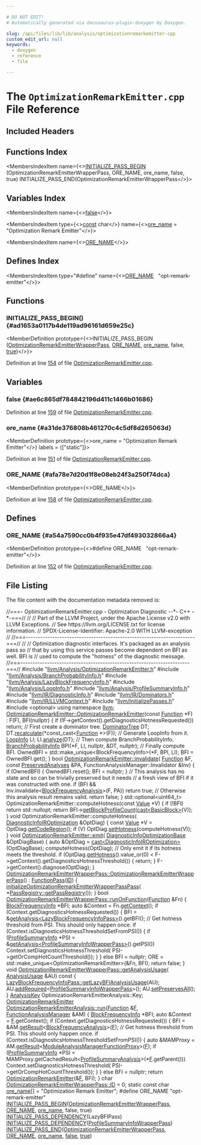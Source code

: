 ```yaml
---

# DO NOT EDIT!
# Automatically generated via docusaurus-plugin-doxygen by Doxygen.

slug: /api/files/lib/lib/analysis/optimizationremarkemitter-cpp
custom_edit_url: null
keywords:
  - doxygen
  - reference
  - file

---
```





# The `OptimizationRemarkEmitter.cpp` File Reference

<DoxygenPage pluginConfig={pluginConfig}>



## Included Headers

<IncludesList>
<IncludesListItem
  filePath="llvm/Analysis/OptimizationRemarkEmitter.h"
  permalink="/docs/api/files/include/include/llvm/include/llvm/analysis/optimizationremarkemitter-h"
  isLocal="true" />
<IncludesListItem
  filePath="llvm/Analysis/BranchProbabilityInfo.h"
  permalink="/docs/api/files/include/include/llvm/include/llvm/analysis/branchprobabilityinfo-h"
  isLocal="true" />
<IncludesListItem
  filePath="llvm/Analysis/LazyBlockFrequencyInfo.h"
  permalink="/docs/api/files/include/include/llvm/include/llvm/analysis/lazyblockfrequencyinfo-h"
  isLocal="true" />
<IncludesListItem
  filePath="llvm/Analysis/LoopInfo.h"
  permalink="/docs/api/files/include/include/llvm/include/llvm/analysis/loopinfo-h"
  isLocal="true" />
<IncludesListItem
  filePath="llvm/Analysis/ProfileSummaryInfo.h"
  permalink="/docs/api/files/include/include/llvm/include/llvm/analysis/profilesummaryinfo-h"
  isLocal="true" />
<IncludesListItem
  filePath="llvm/IR/DiagnosticInfo.h"
  permalink="/docs/api/files/include/include/llvm/include/llvm/ir/diagnosticinfo-h"
  isLocal="true" />
<IncludesListItem
  filePath="llvm/IR/Dominators.h"
  permalink="/docs/api/files/include/include/llvm/include/llvm/ir/dominators-h"
  isLocal="true" />
<IncludesListItem
  filePath="llvm/IR/LLVMContext.h"
  permalink="/docs/api/files/include/include/llvm/include/llvm/ir/llvmcontext-h"
  isLocal="true" />
<IncludesListItem
  filePath="llvm/InitializePasses.h"
  permalink="/docs/api/files/include/include/llvm/initializepasses-h"
  isLocal="true" />
<IncludesListItem
  filePath="optional"
  permalink=""
  isLocal="false" />
</IncludesList>

## Functions Index

<MembersIndex>

<MembersIndexItem
  name={<><a href="#ad1653a0117b4de119ad96161d659e25c">INITIALIZE&#95;PASS&#95;BEGIN</a> (OptimizationRemarkEmitterWrapperPass, ORE&#95;NAME, ore&#95;name, false, true) INITIALIZE&#95;PASS&#95;END(OptimizationRemarkEmitterWrapperPass</>}>
</MembersIndexItem>

</MembersIndex>

## Variables Index

<MembersIndex>

<MembersIndexItem
  name={<><a href="#ae6c865df784842196d411c1466b01686">false</a></>}>
</MembersIndexItem>

<MembersIndexItem
  type={<><a href="/docs/api/files/lib/lib/target/lib/target/aarch64/aarch64promoteconstant-cpp/#a90f8350fecae261c25be85d38b451bff">const</a> char</>}
  name={<><a href="#a31de376808b461270c4c5df8d265063d">ore&#95;name</a> = &quot;Optimization Remark Emitter&quot;</>}>
</MembersIndexItem>

<MembersIndexItem
  name={<><a href="#afa78e7d20d1f8e08eb24f3a250f74dca">ORE&#95;NAME</a></>}>
</MembersIndexItem>

</MembersIndex>

## Defines Index

<MembersIndex>

<MembersIndexItem
  type="#define"
  name={<><a href="#a54a7590cc0b4f935e47df493032866a4">ORE&#95;NAME</a>&nbsp;&nbsp;&nbsp;&quot;opt-remark-emitter&quot;</>}>
</MembersIndexItem>

</MembersIndex>


<SectionDefinition>

## Functions

### INITIALIZE&#95;PASS&#95;BEGIN() {#ad1653a0117b4de119ad96161d659e25c}

<MemberDefinition
  prototype={<>INITIALIZE&#95;PASS&#95;BEGIN (<a href="/docs/api/classes/llvm/optimizationremarkemitterwrapperpass">OptimizationRemarkEmitterWrapperPass</a>, <a href="#a54a7590cc0b4f935e47df493032866a4">ORE&#95;NAME</a>, <a href="#a31de376808b461270c4c5df8d265063d">ore&#95;name</a>, false, <a href="/docs/api/files/lib/lib/analysis/basicaliasanalysis-cpp/#af6d5cafbdfc5313e65d990120021a3ec">true</a>)</>}>

Definition at line <a href="#l00154">154</a> of file <a href="/docs/api/files/lib/lib/analysis/optimizationremarkemitter-cpp">OptimizationRemarkEmitter.cpp</a>.
</MemberDefinition>

</SectionDefinition>

<SectionDefinition>

## Variables

### false {#ae6c865df784842196d411c1466b01686}

<MemberDefinition
  prototype="false">

Definition at line <a href="#l00159">159</a> of file <a href="/docs/api/files/lib/lib/analysis/optimizationremarkemitter-cpp">OptimizationRemarkEmitter.cpp</a>.
</MemberDefinition>

### ore&#95;name {#a31de376808b461270c4c5df8d265063d}

<MemberDefinition
  prototype={<>ore&#95;name = &quot;Optimization Remark Emitter&quot;</>}
  labels = {["static"]}>

Definition at line <a href="#l00151">151</a> of file <a href="/docs/api/files/lib/lib/analysis/optimizationremarkemitter-cpp">OptimizationRemarkEmitter.cpp</a>.
</MemberDefinition>

### ORE&#95;NAME {#afa78e7d20d1f8e08eb24f3a250f74dca}

<MemberDefinition
  prototype={<>ORE&#95;NAME</>}>

Definition at line <a href="#l00158">158</a> of file <a href="/docs/api/files/lib/lib/analysis/optimizationremarkemitter-cpp">OptimizationRemarkEmitter.cpp</a>.
</MemberDefinition>

</SectionDefinition>

<SectionDefinition>

## Defines

### ORE&#95;NAME {#a54a7590cc0b4f935e47df493032866a4}

<MemberDefinition
  prototype={<>#define ORE&#95;NAME&nbsp;&nbsp;&nbsp;&quot;opt-remark-emitter&quot;</>}>

Definition at line <a href="#l00152">152</a> of file <a href="/docs/api/files/lib/lib/analysis/optimizationremarkemitter-cpp">OptimizationRemarkEmitter.cpp</a>.
</MemberDefinition>

</SectionDefinition>

## File Listing

The file content with the documentation metadata removed is:

<ProgramListing>

<Link id="l00001" /><CodeLine lineNumber="1"><Highlight kind="comment">//===- OptimizationRemarkEmitter.cpp - Optimization Diagnostic --&#42;- C++ -&#42;-===//</Highlight><Highlight kind="normal"></Highlight></CodeLine>
<Link id="l00002" /><CodeLine lineNumber="2"><Highlight kind="normal"></Highlight><Highlight kind="comment">//</Highlight><Highlight kind="normal"></Highlight></CodeLine>
<Link id="l00003" /><CodeLine lineNumber="3"><Highlight kind="normal"></Highlight><Highlight kind="comment">// Part of the LLVM Project, under the Apache License v2.0 with LLVM Exceptions.</Highlight><Highlight kind="normal"></Highlight></CodeLine>
<Link id="l00004" /><CodeLine lineNumber="4"><Highlight kind="normal"></Highlight><Highlight kind="comment">// See https://llvm.org/LICENSE.txt for license information.</Highlight><Highlight kind="normal"></Highlight></CodeLine>
<Link id="l00005" /><CodeLine lineNumber="5"><Highlight kind="normal"></Highlight><Highlight kind="comment">// SPDX-License-Identifier: Apache-2.0 WITH LLVM-exception</Highlight><Highlight kind="normal"></Highlight></CodeLine>
<Link id="l00006" /><CodeLine lineNumber="6"><Highlight kind="normal"></Highlight><Highlight kind="comment">//</Highlight><Highlight kind="normal"></Highlight></CodeLine>
<Link id="l00007" /><CodeLine lineNumber="7"><Highlight kind="normal"></Highlight><Highlight kind="comment">//===----------------------------------------------------------------------===//</Highlight><Highlight kind="normal"></Highlight></CodeLine>
<Link id="l00008" /><CodeLine lineNumber="8"><Highlight kind="normal"></Highlight><Highlight kind="comment">//</Highlight><Highlight kind="normal"></Highlight></CodeLine>
<Link id="l00009" /><CodeLine lineNumber="9"><Highlight kind="normal"></Highlight><Highlight kind="comment">// Optimization diagnostic interfaces.  It&#39;s packaged as an analysis pass so</Highlight><Highlight kind="normal"></Highlight></CodeLine>
<Link id="l00010" /><CodeLine lineNumber="10"><Highlight kind="normal"></Highlight><Highlight kind="comment">// that by using this service passes become dependent on BFI as well.  BFI is</Highlight><Highlight kind="normal"></Highlight></CodeLine>
<Link id="l00011" /><CodeLine lineNumber="11"><Highlight kind="normal"></Highlight><Highlight kind="comment">// used to compute the &quot;hotness&quot; of the diagnostic message.</Highlight><Highlight kind="normal"></Highlight></CodeLine>
<Link id="l00012" /><CodeLine lineNumber="12"><Highlight kind="normal"></Highlight><Highlight kind="comment">//===----------------------------------------------------------------------===//</Highlight><Highlight kind="normal"></Highlight></CodeLine>
<Link id="l00013" /><CodeLine lineNumber="13"><Highlight kind="normal"></Highlight></CodeLine>
<Link id="l00014" /><CodeLine lineNumber="14"><Highlight kind="normal"></Highlight><Highlight kind="preprocessor">#include &quot;<a href="/docs/api/files/include/include/llvm/include/llvm/analysis/optimizationremarkemitter-h">llvm/Analysis/OptimizationRemarkEmitter.h</a>&quot;</Highlight><Highlight kind="normal"></Highlight></CodeLine>
<Link id="l00015" /><CodeLine lineNumber="15"><Highlight kind="normal"></Highlight><Highlight kind="preprocessor">#include &quot;<a href="/docs/api/files/include/include/llvm/include/llvm/analysis/branchprobabilityinfo-h">llvm/Analysis/BranchProbabilityInfo.h</a>&quot;</Highlight><Highlight kind="normal"></Highlight></CodeLine>
<Link id="l00016" /><CodeLine lineNumber="16"><Highlight kind="normal"></Highlight><Highlight kind="preprocessor">#include &quot;<a href="/docs/api/files/include/include/llvm/include/llvm/analysis/lazyblockfrequencyinfo-h">llvm/Analysis/LazyBlockFrequencyInfo.h</a>&quot;</Highlight><Highlight kind="normal"></Highlight></CodeLine>
<Link id="l00017" /><CodeLine lineNumber="17"><Highlight kind="normal"></Highlight><Highlight kind="preprocessor">#include &quot;<a href="/docs/api/files/include/include/llvm/include/llvm/analysis/loopinfo-h">llvm/Analysis/LoopInfo.h</a>&quot;</Highlight><Highlight kind="normal"></Highlight></CodeLine>
<Link id="l00018" /><CodeLine lineNumber="18"><Highlight kind="normal"></Highlight><Highlight kind="preprocessor">#include &quot;<a href="/docs/api/files/include/include/llvm/include/llvm/analysis/profilesummaryinfo-h">llvm/Analysis/ProfileSummaryInfo.h</a>&quot;</Highlight><Highlight kind="normal"></Highlight></CodeLine>
<Link id="l00019" /><CodeLine lineNumber="19"><Highlight kind="normal"></Highlight><Highlight kind="preprocessor">#include &quot;<a href="/docs/api/files/include/include/llvm/include/llvm/ir/diagnosticinfo-h">llvm/IR/DiagnosticInfo.h</a>&quot;</Highlight><Highlight kind="normal"></Highlight></CodeLine>
<Link id="l00020" /><CodeLine lineNumber="20"><Highlight kind="normal"></Highlight><Highlight kind="preprocessor">#include &quot;<a href="/docs/api/files/include/include/llvm/include/llvm/ir/dominators-h">llvm/IR/Dominators.h</a>&quot;</Highlight><Highlight kind="normal"></Highlight></CodeLine>
<Link id="l00021" /><CodeLine lineNumber="21"><Highlight kind="normal"></Highlight><Highlight kind="preprocessor">#include &quot;<a href="/docs/api/files/include/include/llvm/include/llvm/ir/llvmcontext-h">llvm/IR/LLVMContext.h</a>&quot;</Highlight><Highlight kind="normal"></Highlight></CodeLine>
<Link id="l00022" /><CodeLine lineNumber="22"><Highlight kind="normal"></Highlight><Highlight kind="preprocessor">#include &quot;<a href="/docs/api/files/include/include/llvm/initializepasses-h">llvm/InitializePasses.h</a>&quot;</Highlight><Highlight kind="normal"></Highlight></CodeLine>
<Link id="l00023" /><CodeLine lineNumber="23"><Highlight kind="normal"></Highlight><Highlight kind="preprocessor">#include &lt;optional&gt;</Highlight><Highlight kind="normal"></Highlight></CodeLine>
<Link id="l00024" /><CodeLine lineNumber="24"><Highlight kind="normal"></Highlight></CodeLine>
<Link id="l00025" /><CodeLine lineNumber="25"><Highlight kind="normal"></Highlight><Highlight kind="keyword">using namespace </Highlight><Highlight kind="normal"><a href="/docs/api/namespaces/llvm">llvm</a>;</Highlight></CodeLine>
<Link id="l00026" /><CodeLine lineNumber="26"><Highlight kind="normal"></Highlight></CodeLine>
<Link id="l00027" /><CodeLine lineNumber="27" lineLink="/docs/api/classes/llvm/optimizationremarkemitter/#a97b6c307b527c1b857c01ac9a318ff28"><Highlight kind="normal"><a href="/docs/api/classes/llvm/optimizationremarkemitter/#a9a4e71371e852c7925451278d257c408">OptimizationRemarkEmitter::OptimizationRemarkEmitter</a>(</Highlight><Highlight kind="keyword">const</Highlight><Highlight kind="normal"> <a href="/docs/api/classes/llvm/function">Function</a> &#42;F)</Highlight></CodeLine>
<Link id="l00028" /><CodeLine lineNumber="28"><Highlight kind="normal">    : F(F), BFI(nullptr) &#123;</Highlight></CodeLine>
<Link id="l00029" /><CodeLine lineNumber="29"><Highlight kind="normal">  </Highlight><Highlight kind="keywordflow">if</Highlight><Highlight kind="normal"> (!F-&gt;getContext().getDiagnosticsHotnessRequested())</Highlight></CodeLine>
<Link id="l00030" /><CodeLine lineNumber="30"><Highlight kind="normal">    </Highlight><Highlight kind="keywordflow">return</Highlight><Highlight kind="normal">;</Highlight></CodeLine>
<Link id="l00031" /><CodeLine lineNumber="31"><Highlight kind="normal"></Highlight></CodeLine>
<Link id="l00032" /><CodeLine lineNumber="32"><Highlight kind="normal">  </Highlight><Highlight kind="comment">// First create a dominator tree.</Highlight><Highlight kind="normal"></Highlight></CodeLine>
<Link id="l00033" /><CodeLine lineNumber="33"><Highlight kind="normal">  <a href="/docs/api/classes/llvm/dominatortree">DominatorTree</a> DT;</Highlight></CodeLine>
<Link id="l00034" /><CodeLine lineNumber="34"><Highlight kind="normal">  DT.<a href="/docs/api/classes/llvm/dominatortreebase/#aa0641ae965656ff9988d67a35140e4d9">recalculate</a>(&#42;</Highlight><Highlight kind="keyword">const&#95;cast&lt;</Highlight><Highlight kind="normal"><a href="/docs/api/classes/llvm/function">Function</a> &#42;</Highlight><Highlight kind="keyword">&gt;</Highlight><Highlight kind="normal">(F));</Highlight></CodeLine>
<Link id="l00035" /><CodeLine lineNumber="35"><Highlight kind="normal"></Highlight></CodeLine>
<Link id="l00036" /><CodeLine lineNumber="36"><Highlight kind="normal">  </Highlight><Highlight kind="comment">// Generate LoopInfo from it.</Highlight><Highlight kind="normal"></Highlight></CodeLine>
<Link id="l00037" /><CodeLine lineNumber="37"><Highlight kind="normal">  <a href="/docs/api/classes/llvm/loopinfo">LoopInfo</a> LI;</Highlight></CodeLine>
<Link id="l00038" /><CodeLine lineNumber="38"><Highlight kind="normal">  LI.<a href="/docs/api/classes/llvm/loopinfobase/#a280d02be3ec3eb6527c1ea944d902775">analyze</a>(DT);</Highlight></CodeLine>
<Link id="l00039" /><CodeLine lineNumber="39"><Highlight kind="normal"></Highlight></CodeLine>
<Link id="l00040" /><CodeLine lineNumber="40"><Highlight kind="normal">  </Highlight><Highlight kind="comment">// Then compute BranchProbabilityInfo.</Highlight><Highlight kind="normal"></Highlight></CodeLine>
<Link id="l00041" /><CodeLine lineNumber="41"><Highlight kind="normal">  <a href="/docs/api/classes/llvm/branchprobabilityinfo">BranchProbabilityInfo</a> BPI(&#42;F, LI, </Highlight><Highlight kind="keyword">nullptr</Highlight><Highlight kind="normal">, &amp;DT, </Highlight><Highlight kind="keyword">nullptr</Highlight><Highlight kind="normal">);</Highlight></CodeLine>
<Link id="l00042" /><CodeLine lineNumber="42"><Highlight kind="normal"></Highlight></CodeLine>
<Link id="l00043" /><CodeLine lineNumber="43"><Highlight kind="normal">  </Highlight><Highlight kind="comment">// Finally compute BFI.</Highlight><Highlight kind="normal"></Highlight></CodeLine>
<Link id="l00044" /><CodeLine lineNumber="44"><Highlight kind="normal">  OwnedBFI = std::make&#95;unique&lt;BlockFrequencyInfo&gt;(&#42;F, BPI, LI);</Highlight></CodeLine>
<Link id="l00045" /><CodeLine lineNumber="45"><Highlight kind="normal">  BFI = OwnedBFI.get();</Highlight></CodeLine>
<Link id="l00046" /><CodeLine lineNumber="46"><Highlight kind="normal">&#125;</Highlight></CodeLine>
<Link id="l00047" /><CodeLine lineNumber="47"><Highlight kind="normal"></Highlight></CodeLine>
<Link id="l00048" /><CodeLine lineNumber="48" lineLink="/docs/api/classes/llvm/optimizationremarkemitter/#a18f7d23f2e90a7ab59eda27fb77ec7d8"><Highlight kind="normal"></Highlight><Highlight kind="keywordtype">bool</Highlight><Highlight kind="normal"> <a href="/docs/api/classes/llvm/optimizationremarkemitter/#a18f7d23f2e90a7ab59eda27fb77ec7d8">OptimizationRemarkEmitter::invalidate</a>(</Highlight></CodeLine>
<Link id="l00049" /><CodeLine lineNumber="49"><Highlight kind="normal">    <a href="/docs/api/classes/llvm/function">Function</a> &amp;F, </Highlight><Highlight kind="keyword">const</Highlight><Highlight kind="normal"> <a href="/docs/api/classes/llvm/preservedanalyses">PreservedAnalyses</a> &amp;PA,</Highlight></CodeLine>
<Link id="l00050" /><CodeLine lineNumber="50"><Highlight kind="normal">    FunctionAnalysisManager::Invalidator &amp;Inv) &#123;</Highlight></CodeLine>
<Link id="l00051" /><CodeLine lineNumber="51"><Highlight kind="normal">  </Highlight><Highlight kind="keywordflow">if</Highlight><Highlight kind="normal"> (OwnedBFI) &#123;</Highlight></CodeLine>
<Link id="l00052" /><CodeLine lineNumber="52"><Highlight kind="normal">    OwnedBFI.reset();</Highlight></CodeLine>
<Link id="l00053" /><CodeLine lineNumber="53"><Highlight kind="normal">    BFI = </Highlight><Highlight kind="keyword">nullptr</Highlight><Highlight kind="normal">;</Highlight></CodeLine>
<Link id="l00054" /><CodeLine lineNumber="54"><Highlight kind="normal">  &#125;</Highlight></CodeLine>
<Link id="l00055" /><CodeLine lineNumber="55"><Highlight kind="normal">  </Highlight><Highlight kind="comment">// This analysis has no state and so can be trivially preserved but it needs</Highlight><Highlight kind="normal"></Highlight></CodeLine>
<Link id="l00056" /><CodeLine lineNumber="56"><Highlight kind="normal">  </Highlight><Highlight kind="comment">// a fresh view of BFI if it was constructed with one.</Highlight><Highlight kind="normal"></Highlight></CodeLine>
<Link id="l00057" /><CodeLine lineNumber="57"><Highlight kind="normal">  </Highlight><Highlight kind="keywordflow">if</Highlight><Highlight kind="normal"> (BFI &amp;&amp; Inv.invalidate&lt;<a href="/docs/api/classes/llvm/blockfrequencyanalysis">BlockFrequencyAnalysis</a>&gt;(F, PA))</Highlight></CodeLine>
<Link id="l00058" /><CodeLine lineNumber="58"><Highlight kind="normal">    </Highlight><Highlight kind="keywordflow">return</Highlight><Highlight kind="normal"> </Highlight><Highlight kind="keyword">true</Highlight><Highlight kind="normal">;</Highlight></CodeLine>
<Link id="l00059" /><CodeLine lineNumber="59"><Highlight kind="normal"></Highlight></CodeLine>
<Link id="l00060" /><CodeLine lineNumber="60"><Highlight kind="normal">  </Highlight><Highlight kind="comment">// Otherwise this analysis result remains valid.</Highlight><Highlight kind="normal"></Highlight></CodeLine>
<Link id="l00061" /><CodeLine lineNumber="61"><Highlight kind="normal">  </Highlight><Highlight kind="keywordflow">return</Highlight><Highlight kind="normal"> </Highlight><Highlight kind="keyword">false</Highlight><Highlight kind="normal">;</Highlight></CodeLine>
<Link id="l00062" /><CodeLine lineNumber="62"><Highlight kind="normal">&#125;</Highlight></CodeLine>
<Link id="l00063" /><CodeLine lineNumber="63"><Highlight kind="normal"></Highlight></CodeLine>
<Link id="l00064" /><CodeLine lineNumber="64"><Highlight kind="normal">std::optional&lt;uint64&#95;t&gt;</Highlight></CodeLine>
<Link id="l00065" /><CodeLine lineNumber="65"><Highlight kind="normal">OptimizationRemarkEmitter::computeHotness(</Highlight><Highlight kind="keyword">const</Highlight><Highlight kind="normal"> <a href="/docs/api/classes/llvm/value">Value</a> &#42;V) &#123;</Highlight></CodeLine>
<Link id="l00066" /><CodeLine lineNumber="66"><Highlight kind="normal">  </Highlight><Highlight kind="keywordflow">if</Highlight><Highlight kind="normal"> (!BFI)</Highlight></CodeLine>
<Link id="l00067" /><CodeLine lineNumber="67"><Highlight kind="normal">    </Highlight><Highlight kind="keywordflow">return</Highlight><Highlight kind="normal"> std::nullopt;</Highlight></CodeLine>
<Link id="l00068" /><CodeLine lineNumber="68"><Highlight kind="normal"></Highlight></CodeLine>
<Link id="l00069" /><CodeLine lineNumber="69"><Highlight kind="normal">  </Highlight><Highlight kind="keywordflow">return</Highlight><Highlight kind="normal"> BFI-&gt;<a href="/docs/api/classes/llvm/blockfrequencyinfo/#a45e6b2c5c4e59ddc05ad9a2685706e75">getBlockProfileCount</a>(<a href="/docs/api/namespaces/llvm/#ac4fc845f5ed92de63cd4474f128f5fc5">cast&lt;BasicBlock&gt;</a>(V));</Highlight></CodeLine>
<Link id="l00070" /><CodeLine lineNumber="70"><Highlight kind="normal">&#125;</Highlight></CodeLine>
<Link id="l00071" /><CodeLine lineNumber="71"><Highlight kind="normal"></Highlight></CodeLine>
<Link id="l00072" /><CodeLine lineNumber="72"><Highlight kind="normal"></Highlight><Highlight kind="keywordtype">void</Highlight><Highlight kind="normal"> OptimizationRemarkEmitter::computeHotness(</Highlight></CodeLine>
<Link id="l00073" /><CodeLine lineNumber="73"><Highlight kind="normal">    <a href="/docs/api/classes/llvm/diagnosticinfoiroptimization">DiagnosticInfoIROptimization</a> &amp;OptDiag) &#123;</Highlight></CodeLine>
<Link id="l00074" /><CodeLine lineNumber="74"><Highlight kind="normal">  </Highlight><Highlight kind="keyword">const</Highlight><Highlight kind="normal"> <a href="/docs/api/classes/llvm/value">Value</a> &#42;V = OptDiag.<a href="/docs/api/classes/llvm/diagnosticinfoiroptimization/#a00d3946a9c004327b33936ede9618118">getCodeRegion</a>();</Highlight></CodeLine>
<Link id="l00075" /><CodeLine lineNumber="75"><Highlight kind="normal">  </Highlight><Highlight kind="keywordflow">if</Highlight><Highlight kind="normal"> (V)</Highlight></CodeLine>
<Link id="l00076" /><CodeLine lineNumber="76"><Highlight kind="normal">    OptDiag.<a href="/docs/api/classes/llvm/diagnosticinfooptimizationbase/#acd98d79d7a2ca75caeab35a0d2db8d65">setHotness</a>(computeHotness(V));</Highlight></CodeLine>
<Link id="l00077" /><CodeLine lineNumber="77"><Highlight kind="normal">&#125;</Highlight></CodeLine>
<Link id="l00078" /><CodeLine lineNumber="78"><Highlight kind="normal"></Highlight></CodeLine>
<Link id="l00079" /><CodeLine lineNumber="79" lineLink="/docs/api/classes/llvm/optimizationremarkemitter/#aae6a98aea85aa3af87357cc5448db499"><Highlight kind="normal"></Highlight><Highlight kind="keywordtype">void</Highlight><Highlight kind="normal"> <a href="/docs/api/classes/llvm/optimizationremarkemitter/#aae6a98aea85aa3af87357cc5448db499">OptimizationRemarkEmitter::emit</a>(</Highlight></CodeLine>
<Link id="l00080" /><CodeLine lineNumber="80"><Highlight kind="normal">    <a href="/docs/api/classes/llvm/diagnosticinfooptimizationbase">DiagnosticInfoOptimizationBase</a> &amp;OptDiagBase) &#123;</Highlight></CodeLine>
<Link id="l00081" /><CodeLine lineNumber="81"><Highlight kind="normal">  </Highlight><Highlight kind="keyword">auto</Highlight><Highlight kind="normal"> &amp;OptDiag = <a href="/docs/api/namespaces/llvm/#ac4fc845f5ed92de63cd4474f128f5fc5">cast&lt;DiagnosticInfoIROptimization&gt;</a>(OptDiagBase);</Highlight></CodeLine>
<Link id="l00082" /><CodeLine lineNumber="82"><Highlight kind="normal">  computeHotness(OptDiag);</Highlight></CodeLine>
<Link id="l00083" /><CodeLine lineNumber="83"><Highlight kind="normal"></Highlight></CodeLine>
<Link id="l00084" /><CodeLine lineNumber="84"><Highlight kind="normal">  </Highlight><Highlight kind="comment">// Only emit it if its hotness meets the threshold.</Highlight><Highlight kind="normal"></Highlight></CodeLine>
<Link id="l00085" /><CodeLine lineNumber="85"><Highlight kind="normal">  </Highlight><Highlight kind="keywordflow">if</Highlight><Highlight kind="normal"> (OptDiag.<a href="/docs/api/classes/llvm/diagnosticinfooptimizationbase/#affaf002fae858d6fabe51a135b30e8be">getHotness</a>().value&#95;or(0) &lt;</Highlight></CodeLine>
<Link id="l00086" /><CodeLine lineNumber="86"><Highlight kind="normal">      F-&gt;getContext().getDiagnosticsHotnessThreshold()) &#123;</Highlight></CodeLine>
<Link id="l00087" /><CodeLine lineNumber="87"><Highlight kind="normal">    </Highlight><Highlight kind="keywordflow">return</Highlight><Highlight kind="normal">;</Highlight></CodeLine>
<Link id="l00088" /><CodeLine lineNumber="88"><Highlight kind="normal">  &#125;</Highlight></CodeLine>
<Link id="l00089" /><CodeLine lineNumber="89"><Highlight kind="normal"></Highlight></CodeLine>
<Link id="l00090" /><CodeLine lineNumber="90"><Highlight kind="normal">  F-&gt;getContext().diagnose(OptDiag);</Highlight></CodeLine>
<Link id="l00091" /><CodeLine lineNumber="91"><Highlight kind="normal">&#125;</Highlight></CodeLine>
<Link id="l00092" /><CodeLine lineNumber="92"><Highlight kind="normal"></Highlight></CodeLine>
<Link id="l00093" /><CodeLine lineNumber="93" lineLink="/docs/api/classes/llvm/optimizationremarkemitterwrapperpass/#a60c1f821770851c72aa81a4fe661c474"><Highlight kind="normal"><a href="/docs/api/classes/llvm/optimizationremarkemitterwrapperpass/#a60c1f821770851c72aa81a4fe661c474">OptimizationRemarkEmitterWrapperPass::OptimizationRemarkEmitterWrapperPass</a>()</Highlight></CodeLine>
<Link id="l00094" /><CodeLine lineNumber="94"><Highlight kind="normal">    : <a href="/docs/api/classes/llvm/functionpass/#a7691d83e3561f781cae4ce4a01bdfa93">FunctionPass</a>(<a href="/docs/api/classes/llvm/optimizationremarkemitterwrapperpass/#acd43b7b28ac20eaf8f0226f2363fda77">ID</a>) &#123;</Highlight></CodeLine>
<Link id="l00095" /><CodeLine lineNumber="95"><Highlight kind="normal">  <a href="/docs/api/namespaces/llvm/#a74456abaa3670c4253c0625550299699">initializeOptimizationRemarkEmitterWrapperPassPass</a>(</Highlight></CodeLine>
<Link id="l00096" /><CodeLine lineNumber="96"><Highlight kind="normal">      &#42;<a href="/docs/api/classes/llvm/passregistry/#a05a729900b76c89e808c6c3094921b2f">PassRegistry::getPassRegistry</a>());</Highlight></CodeLine>
<Link id="l00097" /><CodeLine lineNumber="97"><Highlight kind="normal">&#125;</Highlight></CodeLine>
<Link id="l00098" /><CodeLine lineNumber="98"><Highlight kind="normal"></Highlight></CodeLine>
<Link id="l00099" /><CodeLine lineNumber="99" lineLink="/docs/api/classes/llvm/optimizationremarkemitterwrapperpass/#a645560c675406ac4567a4cb46bbe1824"><Highlight kind="normal"></Highlight><Highlight kind="keywordtype">bool</Highlight><Highlight kind="normal"> <a href="/docs/api/classes/llvm/optimizationremarkemitterwrapperpass/#a645560c675406ac4567a4cb46bbe1824">OptimizationRemarkEmitterWrapperPass::runOnFunction</a>(<a href="/docs/api/classes/llvm/function">Function</a> &amp;Fn) &#123;</Highlight></CodeLine>
<Link id="l00100" /><CodeLine lineNumber="100"><Highlight kind="normal">  <a href="/docs/api/classes/llvm/blockfrequencyinfo">BlockFrequencyInfo</a> &#42;BFI;</Highlight></CodeLine>
<Link id="l00101" /><CodeLine lineNumber="101"><Highlight kind="normal"></Highlight></CodeLine>
<Link id="l00102" /><CodeLine lineNumber="102"><Highlight kind="normal">  </Highlight><Highlight kind="keyword">auto</Highlight><Highlight kind="normal"> &amp;Context = Fn.<a href="/docs/api/classes/llvm/function/#a9fffac2512fe651f0d5e37e27f5bd51c">getContext</a>();</Highlight></CodeLine>
<Link id="l00103" /><CodeLine lineNumber="103"><Highlight kind="normal">  </Highlight><Highlight kind="keywordflow">if</Highlight><Highlight kind="normal"> (Context.getDiagnosticsHotnessRequested()) &#123;</Highlight></CodeLine>
<Link id="l00104" /><CodeLine lineNumber="104"><Highlight kind="normal">    BFI = &amp;<a href="/docs/api/classes/llvm/pass/#a4863e5e463fb79955269fbf7fbf52b80">getAnalysis&lt;LazyBlockFrequencyInfoPass&gt;</a>().getBFI();</Highlight></CodeLine>
<Link id="l00105" /><CodeLine lineNumber="105"><Highlight kind="normal">    </Highlight><Highlight kind="comment">// Get hotness threshold from PSI. This should only happen once.</Highlight><Highlight kind="normal"></Highlight></CodeLine>
<Link id="l00106" /><CodeLine lineNumber="106"><Highlight kind="normal">    </Highlight><Highlight kind="keywordflow">if</Highlight><Highlight kind="normal"> (Context.isDiagnosticsHotnessThresholdSetFromPSI()) &#123;</Highlight></CodeLine>
<Link id="l00107" /><CodeLine lineNumber="107"><Highlight kind="normal">      </Highlight><Highlight kind="keywordflow">if</Highlight><Highlight kind="normal"> (<a href="/docs/api/classes/llvm/profilesummaryinfo">ProfileSummaryInfo</a> &#42;PSI =</Highlight></CodeLine>
<Link id="l00108" /><CodeLine lineNumber="108"><Highlight kind="normal">              &amp;<a href="/docs/api/classes/llvm/pass/#a4863e5e463fb79955269fbf7fbf52b80">getAnalysis&lt;ProfileSummaryInfoWrapperPass&gt;</a>().getPSI())</Highlight></CodeLine>
<Link id="l00109" /><CodeLine lineNumber="109"><Highlight kind="normal">        Context.setDiagnosticsHotnessThreshold(</Highlight></CodeLine>
<Link id="l00110" /><CodeLine lineNumber="110"><Highlight kind="normal">            PSI-&gt;getOrCompHotCountThreshold());</Highlight></CodeLine>
<Link id="l00111" /><CodeLine lineNumber="111"><Highlight kind="normal">    &#125;</Highlight></CodeLine>
<Link id="l00112" /><CodeLine lineNumber="112"><Highlight kind="normal">  &#125; </Highlight><Highlight kind="keywordflow">else</Highlight><Highlight kind="normal"></Highlight></CodeLine>
<Link id="l00113" /><CodeLine lineNumber="113"><Highlight kind="normal">    BFI = </Highlight><Highlight kind="keyword">nullptr</Highlight><Highlight kind="normal">;</Highlight></CodeLine>
<Link id="l00114" /><CodeLine lineNumber="114"><Highlight kind="normal"></Highlight></CodeLine>
<Link id="l00115" /><CodeLine lineNumber="115"><Highlight kind="normal">  ORE = std::make&#95;unique&lt;OptimizationRemarkEmitter&gt;(&amp;Fn, BFI);</Highlight></CodeLine>
<Link id="l00116" /><CodeLine lineNumber="116"><Highlight kind="normal">  </Highlight><Highlight kind="keywordflow">return</Highlight><Highlight kind="normal"> </Highlight><Highlight kind="keyword">false</Highlight><Highlight kind="normal">;</Highlight></CodeLine>
<Link id="l00117" /><CodeLine lineNumber="117"><Highlight kind="normal">&#125;</Highlight></CodeLine>
<Link id="l00118" /><CodeLine lineNumber="118"><Highlight kind="normal"></Highlight></CodeLine>
<Link id="l00119" /><CodeLine lineNumber="119" lineLink="/docs/api/classes/llvm/optimizationremarkemitterwrapperpass/#a44f11b80f077d6ebcac565cdef537011"><Highlight kind="normal"></Highlight><Highlight kind="keywordtype">void</Highlight><Highlight kind="normal"> <a href="/docs/api/classes/llvm/optimizationremarkemitterwrapperpass/#a44f11b80f077d6ebcac565cdef537011">OptimizationRemarkEmitterWrapperPass::getAnalysisUsage</a>(</Highlight></CodeLine>
<Link id="l00120" /><CodeLine lineNumber="120"><Highlight kind="normal">    <a href="/docs/api/classes/llvm/analysisusage">AnalysisUsage</a> &amp;AU)</Highlight><Highlight kind="keyword"> const </Highlight><Highlight kind="normal">&#123;</Highlight></CodeLine>
<Link id="l00121" /><CodeLine lineNumber="121"><Highlight kind="normal">  <a href="/docs/api/classes/llvm/lazyblockfrequencyinfopass/#a8969b22606511eb0e2b2e028a3c0f332">LazyBlockFrequencyInfoPass::getLazyBFIAnalysisUsage</a>(AU);</Highlight></CodeLine>
<Link id="l00122" /><CodeLine lineNumber="122"><Highlight kind="normal">  AU.<a href="/docs/api/classes/llvm/analysisusage/#ae0adcccca08fb686c9ce00f9397b660c">addRequired</a>&lt;<a href="/docs/api/classes/llvm/profilesummaryinfowrapperpass">ProfileSummaryInfoWrapperPass</a>&gt;();</Highlight></CodeLine>
<Link id="l00123" /><CodeLine lineNumber="123"><Highlight kind="normal">  AU.<a href="/docs/api/classes/llvm/analysisusage/#af22b06a6a4f9df80454071685a0d6a02">setPreservesAll</a>();</Highlight></CodeLine>
<Link id="l00124" /><CodeLine lineNumber="124"><Highlight kind="normal">&#125;</Highlight></CodeLine>
<Link id="l00125" /><CodeLine lineNumber="125"><Highlight kind="normal"></Highlight></CodeLine>
<Link id="l00126" /><CodeLine lineNumber="126"><Highlight kind="normal"><a href="/docs/api/structs/llvm/analysiskey">AnalysisKey</a> OptimizationRemarkEmitterAnalysis::Key;</Highlight></CodeLine>
<Link id="l00127" /><CodeLine lineNumber="127"><Highlight kind="normal"></Highlight></CodeLine>
<Link id="l00128" /><CodeLine lineNumber="128"><Highlight kind="normal"><a href="/docs/api/classes/llvm/optimizationremarkemitter">OptimizationRemarkEmitter</a></Highlight></CodeLine>
<Link id="l00129" /><CodeLine lineNumber="129" lineLink="/docs/api/classes/llvm/optimizationremarkemitteranalysis/#a82def85e95d702c5c226841c3d8205b8"><Highlight kind="normal"><a href="/docs/api/classes/llvm/optimizationremarkemitteranalysis/#a82def85e95d702c5c226841c3d8205b8">OptimizationRemarkEmitterAnalysis::run</a>(<a href="/docs/api/classes/llvm/function">Function</a> &amp;<a href="/docs/api/files/lib/lib/support/md5-cpp/#a96d73bbd7af15cb1fc38c3f4a3bd82e9">F</a>,</Highlight></CodeLine>
<Link id="l00130" /><CodeLine lineNumber="130"><Highlight kind="normal">                                       <a href="/docs/api/namespaces/llvm/#adce09a5a0de0e3177eb00e932734af2f">FunctionAnalysisManager</a> &amp;AM) &#123;</Highlight></CodeLine>
<Link id="l00131" /><CodeLine lineNumber="131"><Highlight kind="normal">  <a href="/docs/api/classes/llvm/blockfrequencyinfo">BlockFrequencyInfo</a> &#42;BFI;</Highlight></CodeLine>
<Link id="l00132" /><CodeLine lineNumber="132"><Highlight kind="normal">  </Highlight><Highlight kind="keyword">auto</Highlight><Highlight kind="normal"> &amp;Context = <a href="/docs/api/files/lib/lib/support/md5-cpp/#a96d73bbd7af15cb1fc38c3f4a3bd82e9">F</a>.getContext();</Highlight></CodeLine>
<Link id="l00133" /><CodeLine lineNumber="133"><Highlight kind="normal"></Highlight></CodeLine>
<Link id="l00134" /><CodeLine lineNumber="134"><Highlight kind="normal">  </Highlight><Highlight kind="keywordflow">if</Highlight><Highlight kind="normal"> (Context.getDiagnosticsHotnessRequested()) &#123;</Highlight></CodeLine>
<Link id="l00135" /><CodeLine lineNumber="135"><Highlight kind="normal">    BFI = &amp;AM.<a href="/docs/api/classes/llvm/analysismanager/#aaab1fad63e4f3b8679469720a873fedd">getResult</a>&lt;<a href="/docs/api/classes/llvm/blockfrequencyanalysis">BlockFrequencyAnalysis</a>&gt;(<a href="/docs/api/files/lib/lib/support/md5-cpp/#a96d73bbd7af15cb1fc38c3f4a3bd82e9">F</a>);</Highlight></CodeLine>
<Link id="l00136" /><CodeLine lineNumber="136"><Highlight kind="normal">    </Highlight><Highlight kind="comment">// Get hotness threshold from PSI. This should only happen once.</Highlight><Highlight kind="normal"></Highlight></CodeLine>
<Link id="l00137" /><CodeLine lineNumber="137"><Highlight kind="normal">    </Highlight><Highlight kind="keywordflow">if</Highlight><Highlight kind="normal"> (Context.isDiagnosticsHotnessThresholdSetFromPSI()) &#123;</Highlight></CodeLine>
<Link id="l00138" /><CodeLine lineNumber="138"><Highlight kind="normal">      </Highlight><Highlight kind="keyword">auto</Highlight><Highlight kind="normal"> &amp;MAMProxy = AM.<a href="/docs/api/classes/llvm/analysismanager/#aaab1fad63e4f3b8679469720a873fedd">getResult</a>&lt;<a href="/docs/api/namespaces/llvm/#a2b0ee73723ccffec457f8712220b0c25">ModuleAnalysisManagerFunctionProxy</a>&gt;(<a href="/docs/api/files/lib/lib/support/md5-cpp/#a96d73bbd7af15cb1fc38c3f4a3bd82e9">F</a>);</Highlight></CodeLine>
<Link id="l00139" /><CodeLine lineNumber="139"><Highlight kind="normal">      </Highlight><Highlight kind="keywordflow">if</Highlight><Highlight kind="normal"> (<a href="/docs/api/classes/llvm/profilesummaryinfo">ProfileSummaryInfo</a> &#42;PSI =</Highlight></CodeLine>
<Link id="l00140" /><CodeLine lineNumber="140"><Highlight kind="normal">              MAMProxy.getCachedResult&lt;<a href="/docs/api/classes/llvm/profilesummaryanalysis">ProfileSummaryAnalysis</a>&gt;(&#42;<a href="/docs/api/files/lib/lib/support/md5-cpp/#a96d73bbd7af15cb1fc38c3f4a3bd82e9">F</a>.getParent()))</Highlight></CodeLine>
<Link id="l00141" /><CodeLine lineNumber="141"><Highlight kind="normal">        Context.setDiagnosticsHotnessThreshold(</Highlight></CodeLine>
<Link id="l00142" /><CodeLine lineNumber="142"><Highlight kind="normal">            PSI-&gt;getOrCompHotCountThreshold());</Highlight></CodeLine>
<Link id="l00143" /><CodeLine lineNumber="143"><Highlight kind="normal">    &#125;</Highlight></CodeLine>
<Link id="l00144" /><CodeLine lineNumber="144"><Highlight kind="normal">  &#125; </Highlight><Highlight kind="keywordflow">else</Highlight><Highlight kind="normal"></Highlight></CodeLine>
<Link id="l00145" /><CodeLine lineNumber="145"><Highlight kind="normal">    BFI = </Highlight><Highlight kind="keyword">nullptr</Highlight><Highlight kind="normal">;</Highlight></CodeLine>
<Link id="l00146" /><CodeLine lineNumber="146"><Highlight kind="normal"></Highlight></CodeLine>
<Link id="l00147" /><CodeLine lineNumber="147"><Highlight kind="normal">  </Highlight><Highlight kind="keywordflow">return</Highlight><Highlight kind="normal"> <a href="/docs/api/classes/llvm/optimizationremarkemitter">OptimizationRemarkEmitter</a>(&amp;<a href="/docs/api/files/lib/lib/support/md5-cpp/#a96d73bbd7af15cb1fc38c3f4a3bd82e9">F</a>, BFI);</Highlight></CodeLine>
<Link id="l00148" /><CodeLine lineNumber="148"><Highlight kind="normal">&#125;</Highlight></CodeLine>
<Link id="l00149" /><CodeLine lineNumber="149"><Highlight kind="normal"></Highlight></CodeLine>
<Link id="l00150" /><CodeLine lineNumber="150"><Highlight kind="normal"></Highlight><Highlight kind="keywordtype">char</Highlight><Highlight kind="normal"> <a href="/docs/api/classes/llvm/optimizationremarkemitterwrapperpass/#acd43b7b28ac20eaf8f0226f2363fda77">OptimizationRemarkEmitterWrapperPass::ID</a> = 0;</Highlight></CodeLine>
<Link id="l00151" /><CodeLine lineNumber="151" lineLink="#a31de376808b461270c4c5df8d265063d"><Highlight kind="normal"></Highlight><Highlight kind="keyword">static</Highlight><Highlight kind="normal"> </Highlight><Highlight kind="keyword">const</Highlight><Highlight kind="normal"> </Highlight><Highlight kind="keywordtype">char</Highlight><Highlight kind="normal"> <a href="#a31de376808b461270c4c5df8d265063d">ore&#95;name</a>&#91;&#93; = </Highlight><Highlight kind="stringliteral">&quot;Optimization Remark Emitter&quot;</Highlight><Highlight kind="normal">;</Highlight></CodeLine>
<Link id="l00152" /><CodeLine lineNumber="152" lineLink="#a54a7590cc0b4f935e47df493032866a4"><Highlight kind="normal"></Highlight><Highlight kind="preprocessor">#define ORE&#95;NAME &quot;opt-remark-emitter&quot;</Highlight><Highlight kind="normal"></Highlight></CodeLine>
<Link id="l00153" /><CodeLine lineNumber="153"><Highlight kind="normal"></Highlight></CodeLine>
<Link id="l00154" /><CodeLine lineNumber="154" lineLink="#ad1653a0117b4de119ad96161d659e25c"><Highlight kind="normal"><a href="/docs/api/files/include/include/llvm/passsupport-h/#aaa970fc931c1c63037a8182e028d04b1">INITIALIZE&#95;PASS&#95;BEGIN</a>(<a href="/docs/api/classes/llvm/optimizationremarkemitterwrapperpass">OptimizationRemarkEmitterWrapperPass</a>, <a href="#a54a7590cc0b4f935e47df493032866a4">ORE&#95;NAME</a>, <a href="#a31de376808b461270c4c5df8d265063d">ore&#95;name</a>,</Highlight></CodeLine>
<Link id="l00155" /><CodeLine lineNumber="155"><Highlight kind="normal">                      </Highlight><Highlight kind="keyword">false</Highlight><Highlight kind="normal">, </Highlight><Highlight kind="keyword">true</Highlight><Highlight kind="normal">)</Highlight></CodeLine>
<Link id="l00156" /><CodeLine lineNumber="156"><Highlight kind="normal"><a href="/docs/api/files/include/include/llvm/passsupport-h/#a14724f1ccf528e73bb29bc9230737967">INITIALIZE&#95;PASS&#95;DEPENDENCY</a>(LazyBFIPass)</Highlight></CodeLine>
<Link id="l00157" /><CodeLine lineNumber="157"><Highlight kind="normal"><a href="/docs/api/files/include/include/llvm/passsupport-h/#a14724f1ccf528e73bb29bc9230737967">INITIALIZE&#95;PASS&#95;DEPENDENCY</a>(<a href="/docs/api/classes/llvm/profilesummaryinfowrapperpass">ProfileSummaryInfoWrapperPass</a>)</Highlight></CodeLine>
<Link id="l00158" /><CodeLine lineNumber="158" lineLink="#afa78e7d20d1f8e08eb24f3a250f74dca"><Highlight kind="normal"><a href="/docs/api/files/include/include/llvm/passsupport-h/#a74ce8276b89067e806f67c45a6d92575">INITIALIZE&#95;PASS&#95;END</a>(<a href="/docs/api/classes/llvm/optimizationremarkemitterwrapperpass">OptimizationRemarkEmitterWrapperPass</a>, <a href="#a54a7590cc0b4f935e47df493032866a4">ORE&#95;NAME</a>, <a href="#a31de376808b461270c4c5df8d265063d">ore&#95;name</a>,</Highlight></CodeLine>
<Link id="l00159" /><CodeLine lineNumber="159" lineLink="#ae6c865df784842196d411c1466b01686"><Highlight kind="normal">                    <a href="/docs/api/namespaces/false">false</a>, <a href="/docs/api/files/lib/lib/analysis/basicaliasanalysis-cpp/#af6d5cafbdfc5313e65d990120021a3ec">true</a>)</Highlight></CodeLine>

</ProgramListing>


</DoxygenPage>
